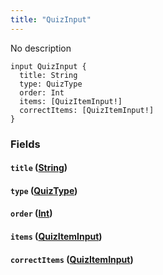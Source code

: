 ```yaml
---
title: "QuizInput"
---
```


No description

```
input QuizInput {
  title: String
  type: QuizType
  order: Int
  items: [QuizItemInput!]
  correctItems: [QuizItemInput!]
}

```

### Fields[](#fields "Direct link to heading")

#### `title` ([String](/developer/graphql-api/references/scalars/string))[](#title-string "Direct link to heading")

#### `type` ([QuizType](/developer/graphql-api/references/enums/quiz-type))[](#type-quiztype "Direct link to heading")

#### `order` ([Int](/developer/graphql-api/references/scalars/int))[](#order-int "Direct link to heading")

#### `items` ([QuizItemInput](/developer/graphql-api/references/inputs/quiz-item-input))[](#items-quiziteminput "Direct link to heading")

#### `correctItems` ([QuizItemInput](/developer/graphql-api/references/inputs/quiz-item-input))[](#correctitems-quiziteminput "Direct link to heading")